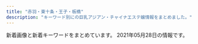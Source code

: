 ```yaml
---
title: "赤羽・東十条・王子・板橋"
description: "キーワード別にの巨乳アジアン・チャイナエステ嬢情報をまとめました。"
---
```


新着画像と新着キーワードをまとめています。
2021年05月28日の情報です。

<DmmAffiliateIns />
<KeywordTable
  shops={
    [
    {
        "url": "http://lastpara.net/",
        "keywords": {
            "90": 2,
            "84": 4,
            "86": 4,
            "85": 9
        },
        "img_links": [
            "http://lastpara.net/image/cast/cast_265_1_s.jpg",
            "http://lastpara.net/image/cast/cast_287_1_l.jpg",
            "http://lastpara.net/image/cast/cast_265_1_l.jpg",
            "http://lastpara.net/image/cast/cast_262_1_l.jpg",
            "http://lastpara.net/image/cast/cast_256_1_s.jpg",
            "http://lastpara.net/img/news-ttl.jpg",
            "http://lastpara.net/image/cast/cast_259_1_s.jpg",
            "http://lastpara.net/image/cast/cast_263_1_s.jpg",
            "http://lastpara.net/img/recuit.png",
            "http://lastpara.net/image/cast/cast_259_1_l.jpg",
            "http://lastpara.net/image/cast/cast_261_1_l.jpg",
            "http://lastpara.net/image/cast/cast_263_1_l.jpg",
            "http://lastpara.net/image/cast/cast_286_1_s.jpg",
            "http://lastpara.net/img/event/camp_top_02.jpg",
            "http://lastpara.net/image/cast/cast_256_1_l.jpg",
            "http://lastpara.net/image/cast/cast_287_1_s.jpg",
            "http://lastpara.net/image/cast/cast_255_1_l.jpg",
            "http://lastpara.net/image/cast/cast_286_1_l.jpg"
        ],
        "name": "Last Paradise \uff5e\u30e9\u30b9\u30c8\u30d1\u30e9\u30c0\u30a4\u30b9\uff5e",
        "station": "JR\u8d64\u7fbd\u99c5\u5357\u53e3"
    },
    {
        "url": "http://www.roserelaxation.info/",
        "station": "JR\u8d64\u7fbd\u99c5\u5357\u53e3",
        "keywords": {},
        "img_links": [
            "http://www.roserelaxation.info/upload/201807/1531197286.jpg",
            "http://www.roserelaxation.info/upload/202007/1594636355.jpg",
            "http://www.roserelaxation.info/upload/202007/thumb_dis/1594636355.jpg",
            "http://www.roserelaxation.info/upload/202007/1594636246.jpg",
            "http://www.roserelaxation.info/upload/images/20171206_132851.jpg",
            "http://www.roserelaxation.info/upload/202008/1598846272.jpg",
            "http://www.roserelaxation.info/upload/images/20171206_132919.jpg",
            "http://www.roserelaxation.info/upload/201807/1531195952.jpg",
            "http://www.roserelaxation.info/upload/201808/thumb_dis/1535596152.jpg",
            "http://www.roserelaxation.info/upload/201707/1499300573.jpg",
            "http://www.roserelaxation.info/upload/201712/thumb/1512155748.jpg",
            "http://www.roserelaxation.info/upload/201712/thumb_dis/1512155748.jpg",
            "http://www.roserelaxation.info/upload/202007/thumb_dis/1594636684.jpg",
            "http://www.roserelaxation.info/upload/201708/thumb_dis/1502280972.jpg",
            "http://www.roserelaxation.info/upload/201712/1512155748.jpg",
            "http://www.roserelaxation.info/upload/201807/thumb/1531195547.jpg",
            "http://www.roserelaxation.info/upload/images/20171206_132823.jpg",
            "http://www.roserelaxation.info/upload/201801/thumb_dis/1517150493.jpg",
            "http://www.roserelaxation.info/upload/201801/1517150493.jpg",
            "http://www.roserelaxation.info/upload/images/20170706_091357.jpg",
            "http://www.roserelaxation.info/upload/202007/thumb/1594636355.jpg",
            "http://www.roserelaxation.info/upload/202007/thumb_dis/1594636246.jpg",
            "http://www.roserelaxation.info/upload/202007/thumb/1594636246.jpg",
            "http://www.roserelaxation.info/upload/201807/1531195547.jpg",
            "http://www.roserelaxation.info/upload/images/20171206_133002.jpg",
            "http://www.roserelaxation.info/upload/images/20170525_102731.jpg",
            "http://www.roserelaxation.info/upload/202007/1594636684.jpg",
            "http://www.roserelaxation.info/upload/201708/1502280972.jpg",
            "http://www.roserelaxation.info/upload/201807/thumb_dis/1531195547.jpg",
            "http://www.roserelaxation.info/upload/201807/thumb_dis/1531197286.jpg",
            "http://www.roserelaxation.info/upload/images/20171214_032900.jpg",
            "http://www.roserelaxation.info/upload/201801/thumb/1517150493.jpg",
            "http://www.roserelaxation.info/upload/202007/thumb/1594636684.jpg",
            "http://www.roserelaxation.info/upload/201807/thumb_dis/1531195952.jpg",
            "http://www.roserelaxation.info/upload/201807/thumb/1531195952.jpg",
            "http://www.roserelaxation.info/upload/202007/thumb_dis/1594636322.jpg",
            "http://www.roserelaxation.info/upload/images/20170613_104732.jpg"
        ],
        "name": "Only one \uff5e\u30aa\u30f3\u30ea\u30fc\u30ef\u30f3\uff5e"
    },
    {
        "name": "Love Sea",
        "url": "https://higashijujo-mensesthe.com/",
        "img_links": [
            "https://higashijujo-mensesthe.com/staff/rika-s1.jpg",
            "https://higashijujo-mensesthe.com/button/home.png",
            "https://higashijujo-mensesthe.com/icon/line.png",
            "https://higashijujo-mensesthe.com/staff/kimi-s2.jpg",
            "https://higashijujo-mensesthe.com/images/footer-l.png",
            "https://higashijujo-mensesthe.com/images/camp.jpg",
            "https://higashijujo-mensesthe.com/images/flower.png",
            "https://higashijujo-mensesthe.com/images/header3.png",
            "https://higashijujo-mensesthe.com/staff/runa-s1.jpg",
            "https://higashijujo-mensesthe.com/2019/08/23/satomi-s1.jpg",
            "https://higashijujo-mensesthe.com/room/room-l3.jpg",
            "https://higashijujo-mensesthe.com/staff/lime-s1.jpg",
            "https://higashijujo-mensesthe.com/staff/kimi-l2.jpg",
            "https://higashijujo-mensesthe.com/button/staff.png",
            "https://higashijujo-mensesthe.com/staff/satomi-s1.jpg",
            "https://higashijujo-mensesthe.com/menu/home.png",
            "https://higashijujo-mensesthe.com/2019/10/21/rika-s1.jpg",
            "https://higashijujo-mensesthe.com/staff/kimi-l1.jpg",
            "https://higashijujo-mensesthe.com/room/esthe2.jpg",
            "https://higashijujo-mensesthe.com/room/room-l4.jpg",
            "https://higashijujo-mensesthe.com/room/room-l1.jpg",
            "https://higashijujo-mensesthe.com/staff/kimi-s1.jpg",
            "https://higashijujo-mensesthe.com/room/room-l2.jpg",
            "https://higashijujo-mensesthe.com/images/clear.png",
            "https://higashijujo-mensesthe.com/menu/blog.png",
            "https://higashijujo-mensesthe.com/icon/facebook.png",
            "https://higashijujo-mensesthe.com/button/blog.png",
            "https://higashijujo-mensesthe.com/menu/friend.png",
            "https://higashijujo-mensesthe.com/images/main1.jpg",
            "https://higashijujo-mensesthe.com/images/footer-r.png",
            "https://higashijujo-mensesthe.com/staff/satomi-l1.jpg",
            "https://higashijujo-mensesthe.com/room/esthe1.jpg",
            "https://higashijujo-mensesthe.com/menu/gallery.png",
            "https://higashijujo-mensesthe.com/images/main-sp.jpg",
            "https://higashijujo-mensesthe.com/2020/02/29/lime-s1.jpg",
            "https://higashijujo-mensesthe.com/staff/lime-l1.jpg",
            "https://higashijujo-mensesthe.com/staff/runa-l1.jpg",
            "https://higashijujo-mensesthe.com/room/esthe3.jpg",
            "https://higashijujo-mensesthe.com/2019/08/22/runa-s1.jpg",
            "https://higashijujo-mensesthe.com/2019/08/10/kimi-s1.jpg",
            "https://higashijujo-mensesthe.com/images/qrcode.png",
            "https://higashijujo-mensesthe.com/staff/rika-l1.jpg",
            "https://higashijujo-mensesthe.com/icon/yelp.png",
            "https://higashijujo-mensesthe.com/icon/twitter.png",
            "https://higashijujo-mensesthe.com/menu/info.png"
        ],
        "keywords": {},
        "station": "JR\u6771\u5341\u6761\u99c5\u5317\u53e3"
    },
    {
        "img_links": [
            "http://figret.xyz/uploads/200520/1-200520100455411.jpg",
            "http://figret.xyz/uploads/210501/1-2105011FK05b.jpg",
            "http://figret.xyz/static/picture/bar-infomation.png",
            "http://figret.xyz/uploads/210515/1-2105151454123F.jpg",
            "http://figret.xyz/static/picture/info1.jpg",
            "http://figret.xyz/static/picture/info2.jpg",
            "http://figret.xyz/static/picture/bar-inte.png",
            "http://figret.xyz/uploads/200520/1-200520100430557.jpg",
            "http://figret.xyz/static/picture/info_text.jpg",
            "http://figret.xyz/static/picture/bar-girls.png",
            "http://figret.xyz/static/picture/bar-news.png",
            "http://figret.xyz/uploads/210517/1-21051G0253T50.jpg",
            "http://figret.xyz/uploads/200520/1-200520094144146.jpg",
            "http://figret.xyz/static/picture/girls-bar.png"
        ],
        "url": "http://figret.xyz/",
        "keywords": {
            "87": 1,
            "D": 5,
            "C": 1,
            "85": 2
        },
        "name": "\u7e01\u697d",
        "station": "JR\u5341\u6761\u99c5\u5357\u53e3"
    },
    {
        "name": "FLOWER",
        "station": "JR\u8d64\u7fbd\u99c5\u5357\u6539\u672d\u53e3(\u6771)",
        "img_links": [
            "http://esthe-japan.work/flower/upload/202004/1588153474.png"
        ],
        "url": "http://esthe-japan.work/flower/",
        "keywords": {
            "98": 1,
            "89": 3,
            "87": 3,
            "\u30bb\u30af\u30b7\u30fc": 6,
            "88": 3
        }
    },
    {
        "keywords": {
            "87": 2,
            "85": 1,
            "89": 1,
            "86": 2,
            "E": 3,
            "84": 1,
            "C": 1,
            "D": 3
        },
        "url": "http://www.e-baby.work/",
        "station": "JR\u8d64\u7fbd\u99c5\u6771\u53e3",
        "img_links": [
            "http://www.e-baby.work/staff/miho1.jpg",
            "http://www.e-baby.work/staff/kumi1.jpg",
            "http://www.e-baby.work/staff/yuka1.jpg",
            "http://www.e-baby.work/staff/karen1.jpg",
            "http://www.e-baby.work/img/all/loader.png",
            "http://www.e-baby.work/staff/mihoc.jpg",
            "http://www.e-baby.work/staff/haru1.jpg",
            "http://www.e-baby.work/staff/rina1.jpg",
            "http://www.e-baby.work/staff/maya1.jpg",
            "http://www.e-baby.work/img/all/icon2.png"
        ],
        "name": "\u30a2\u30a4\u30ea\u30b9"
    },
    {
        "name": "\u7f8e\u5065",
        "url": "http://oji.pink/",
        "img_links": [
            "http://oji.pink/images/zi_staff.png",
            "http://oji.pink/images/r3.jpg",
            "http://oji.pink/images/new1.jpg",
            "http://oji.pink/images/zi_link.png",
            "http://oji.pink/images/yuki.jpg",
            "http://oji.pink/images/aki.jpg",
            "http://oji.pink/images/mobile.jpg",
            "http://oji.pink/images/g0.jpg",
            "http://oji.pink/images/3.png",
            "http://oji.pink/images/g2.jpg",
            "http://oji.pink/images/top.jpg",
            "http://oji.pink/images/r2.jpg",
            "http://oji.pink/images/1.png",
            "http://oji.pink/images/r1.jpg",
            "http://oji.pink/images/r4.jpg",
            "http://oji.pink/images/g5.jpg",
            "http://oji.pink/images/g1.jpg",
            "http://oji.pink/images/g7.jpg"
        ],
        "keywords": {
            "C": 15
        },
        "station": "JR\u738b\u5b50\u99c5\u5317\u53e3"
    },
    {
        "url": "https://wagaya.xyz.mn/",
        "station": "JR\u738b\u5b50\u99c5\u4e2d\u592e\u53e3",
        "name": "\u6211\u304c\u5bb6",
        "keywords": {
            "C": 11,
            "86": 5,
            "83": 5,
            "85": 10,
            "D": 20
        },
        "img_links": [
            "https://wagaya.xyz.mn/images/nbj1.png",
            "https://wagaya.xyz.mn/images/top.jpg",
            "https://wagaya.xyz.mn/images/s_news.png",
            "https://wagaya.xyz.mn/images/s_staff.png",
            "https://wagaya.xyz.mn/photos/sites/56/2021/04/2021040506054956.jpg",
            "https://wagaya.xyz.mn/photos/sites/56/2021/04/202104050602539.jpg",
            "https://wagaya.xyz.mn/images/mobile.jpg",
            "https://wagaya.xyz.mn/photos/sites/56/2021/04/2021041205512892.jpg",
            "https://wagaya.xyz.mn/photos/sites/56/2021/04/2021041205512961.jpg"
        ]
    },
    {
        "station": "JR\u8d64\u7fbd\u99c5\u5357\u53e3",
        "img_links": [
            "http://esthe-taiwanaroma.com/img/emi001.jpg",
            "http://esthe-taiwanaroma.com/img/mask01.jpg",
            "http://esthe-taiwanaroma.com/img/sara2.jpg",
            "http://esthe-taiwanaroma.com/img/topbg02.jpg",
            "http://esthe-taiwanaroma.com/img/sayaka.jpg",
            "http://esthe-taiwanaroma.com/img/photo_01.jpg",
            "http://esthe-taiwanaroma.com/img/hina.jpg",
            "http://esthe-taiwanaroma.com/img/mizuho03.jpg",
            "http://esthe-taiwanaroma.com/img/mask03.jpg",
            "http://esthe-taiwanaroma.com/img/mask02.jpg",
            "http://esthe-taiwanaroma.com/img/head_img.png",
            "http://esthe-taiwanaroma.com/img/mask05.jpg",
            "http://esthe-taiwanaroma.com/img/4ugai.png",
            "http://esthe-taiwanaroma.com/img/corona-3.jpg",
            "http://esthe-taiwanaroma.com/img/miyu.jpg",
            "http://esthe-taiwanaroma.com/img/yuki.jpg",
            "http://esthe-taiwanaroma.com/img/pagetop.png",
            "http://esthe-taiwanaroma.com/img/mami03.png",
            "http://esthe-taiwanaroma.com/img/2biore.png",
            "http://esthe-taiwanaroma.com/img/aoi.jpg",
            "http://esthe-taiwanaroma.com/img/3kenon.png",
            "http://esthe-taiwanaroma.com/img/anna.png",
            "http://esthe-taiwanaroma.com/img/mami.jpg",
            "http://esthe-taiwanaroma.com/img/mika2.jpg",
            "http://esthe-taiwanaroma.com/img/iphone.png",
            "http://esthe-taiwanaroma.com/img/erika01.jpg",
            "http://esthe-taiwanaroma.com/img/corona-4.jpg",
            "http://esthe-taiwanaroma.com/img/corona-2.jpg",
            "http://esthe-taiwanaroma.com/img/coming.jpg",
            "http://esthe-taiwanaroma.com/img/kasumi.jpg",
            "http://esthe-taiwanaroma.com/img/corona-5.jpg",
            "http://esthe-taiwanaroma.com/img/1purazuma.png",
            "http://esthe-taiwanaroma.com/img/ami.jpg",
            "http://esthe-taiwanaroma.com/img/tel_img.png",
            "http://esthe-taiwanaroma.com/img/sara002.jpg",
            "http://esthe-taiwanaroma.com/img/mask04.jpg"
        ],
        "url": "http://esthe-taiwanaroma.com/",
        "name": "\u53f0\u6e7e\u30a2\u30ed\u30de",
        "keywords": {}
    },
    {
        "name": "Lucky",
        "img_links": [],
        "url": "https://kirakira.xyz.mn/",
        "keywords": {},
        "station": "JR\u738b\u5b50\u99c5\u5317\u53e3"
    },
    {
        "img_links": [
            "http://www.darling.esjp.info/files/002.jpg",
            "http://www.darling.esjp.info/files/003.jpg",
            "http://www.darling.esjp.info/img/nav-006.png",
            "http://www.darling.esjp.info/img/nav-002.png",
            "http://www.darling.esjp.info/img/nav-005.png",
            "http://www.darling.esjp.info/img/nav-001.png",
            "http://www.darling.esjp.info/files/007.jpg",
            "http://www.darling.esjp.info/img/top01.png",
            "http://www.darling.esjp.info/files/001.jpg",
            "http://www.darling.esjp.info/files/008.jpg",
            "http://www.darling.esjp.info/img/tel.png",
            "http://www.darling.esjp.info/img/nav-003.png",
            "http://www.darling.esjp.info/img/stb.jpg",
            "http://www.darling.esjp.info/img/nav-004.png",
            "http://www.darling.esjp.info/img/stt.jpg"
        ],
        "url": "http://www.darling.esjp.info/",
        "keywords": {
            "86": 1,
            "87": 4,
            "D": 5
        },
        "name": "Darling \uff5e\u30c0\u30fc\u30ea\u30f3\uff5e",
        "station": "JR\u8d64\u7fbd\u99c5\u5357\u53e3"
    },
    {
        "url": "http://www.kaen.relaxmens.com/",
        "name": "\u83ef\u8276",
        "img_links": [
            "http://www.kaen.relaxmens.com/images/sp_tit_new.png",
            "http://www.kaen.relaxmens.com/images/img_tel.png",
            "http://www.kaen.relaxmens.com/files/006.jpg",
            "http://www.kaen.relaxmens.com/images/acc1.jpg",
            "http://www.kaen.relaxmens.com/files/002.jpg",
            "http://www.kaen.relaxmens.com/images/sp_tit_therapist.png",
            "http://www.kaen.relaxmens.com/images/maining.jpg",
            "http://www.kaen.relaxmens.com/files/009.jpg",
            "http://www.kaen.relaxmens.com/images/sp_top.jpg",
            "http://www.kaen.relaxmens.com/files/008.jpg",
            "http://www.kaen.relaxmens.com/files/001.jpg",
            "http://www.kaen.relaxmens.com/images/top.jpg",
            "http://www.kaen.relaxmens.com/files/005.jpg",
            "http://www.kaen.relaxmens.com/images/acc4.jpg",
            "http://www.kaen.relaxmens.com/images/acc5.jpg",
            "http://www.kaen.relaxmens.com/images/tit_new.png",
            "http://www.kaen.relaxmens.com/images/acc3.jpg",
            "http://www.kaen.relaxmens.com/images/acc2.jpg",
            "http://www.kaen.relaxmens.com/images/kanban.jpg",
            "http://www.kaen.relaxmens.com/images/tit_therapist.png",
            "http://www.kaen.relaxmens.com/files/007.jpg"
        ],
        "keywords": {
            "85": 30,
            "87": 6,
            "E": 6,
            "86": 6,
            "C": 30,
            "D": 6
        },
        "station": "JR\u8d64\u7fbd\u99c5\u6771\u53e3"
    },
    {
        "station": "JR\u8d64\u7fbd\u99c5",
        "url": "http://meltylove.xyz/",
        "keywords": {
            "C": 6,
            "D": 4,
            "84": 6,
            "86": 9,
            "88": 2,
            "87": 2
        },
        "name": "\u30e1\u30eb\u30c6\u30a3\u2015\u30e9\u30f4",
        "img_links": [
            "http://meltylove.xyz/images/new.png",
            "http://meltylove.xyz/images/g3.jpg",
            "http://meltylove.xyz/images/s1.png",
            "http://meltylove.xyz/images/room1.jpg",
            "http://meltylove.xyz/images/g5.jpg",
            "http://meltylove.xyz/images/g2.jpg",
            "http://meltylove.xyz/images/r3.png",
            "http://meltylove.xyz/images/g1.jpg",
            "http://meltylove.xyz/images/r2.png",
            "http://meltylove.xyz/images/r1.png",
            "http://meltylove.xyz/images/g4.jpg",
            "http://meltylove.xyz/images/room2.png",
            "http://meltylove.xyz/images/room3.png",
            "http://meltylove.xyz/images/s3.png",
            "http://meltylove.xyz/images/g0.jpg",
            "http://meltylove.xyz/images/top.jpg",
            "http://meltylove.xyz/images/room4.png",
            "http://meltylove.xyz/images/end.png"
        ]
    },
    {
        "station": "JR\u8d64\u7fbd\u99c5\u6771\u53e3",
        "url": "http://angel-aroma.net/",
        "img_links": [
            "http://angel-aroma.net/img/sta6.jpg",
            "http://angel-aroma.net/img/m10.jpg",
            "http://angel-aroma.net/img/m4.jpg",
            "http://angel-aroma.net/img/m20.jpg",
            "http://angel-aroma.net/img/m5.jpg",
            "http://angel-aroma.net/img/m6.jpg",
            "http://angel-aroma.net/img/sta2.jpg",
            "http://angel-aroma.net/img/m30.jpg",
            "http://angel-aroma.net/img/qr.jpg",
            "http://angel-aroma.net/img/m3.jpg",
            "http://angel-aroma.net/img/stafft.jpg",
            "http://angel-aroma.net/img/sta3.jpg",
            "http://angel-aroma.net/img/sta5.jpg",
            "http://angel-aroma.net/img/no.png",
            "http://angel-aroma.net/img/top.jpg",
            "http://angel-aroma.net/img/sta1.jpg",
            "http://angel-aroma.net/img/m2.jpg",
            "http://angel-aroma.net/img/m1.jpg"
        ],
        "name": "\u30c0\u30fc\u30ea\u30f3",
        "keywords": {
            "84": 2,
            "86": 4,
            "82": 2,
            "87": 2
        }
    },
    {
        "name": "\u56de\u697d\u82d1",
        "img_links": [
            "https://nippori-massage.com/line/10min-coupon.png",
            "https://nippori-massage.com/images/header3.png",
            "https://nippori-massage.com/room/room-l1.jpg",
            "https://nippori-massage.com/images/clear.png",
            "https://nippori-massage.com/images/qrcode.png",
            "https://nippori-massage.com//icon/facebook.png",
            "https://nippori-massage.com/images/esthe1.jpg",
            "https://nippori-massage.com/images/obi.jpg",
            "https://nippori-massage.com/icon/twitter.png",
            "https://nippori-massage.com/images/esthe3.jpg",
            "https://nippori-massage.com/images/main1.jpg",
            "https://nippori-massage.com/icon/facebook.png",
            "https://nippori-massage.com/icon/yelp.png",
            "https://nippori-massage.com/footer/footer-line.png",
            "https://nippori-massage.com/room/room-l2.jpg",
            "https://scdn.line-apps.com/n/line_add_friends/btn/ja.png",
            "https://nippori-massage.com/staff/sakura-l1.jpg",
            "https://nippori-massage.com/room/room-l3.jpg",
            "https://nippori-massage.com/mens-esthe/2021/04/15/sakura-s1.jpg",
            "https://nippori-massage.com/images/main-sp.jpg",
            "https://nippori-massage.com/icon/line.png",
            "https://nippori-massage.com/footer/footer-tel.png",
            "https://nippori-massage.com/staff/sakura-s1.jpg",
            "https://nippori-massage.com/images/esthe2.jpg",
            "https://nippori-massage.com/room/room-l4.jpg",
            "https://nippori-massage.com/images/line_friend.png",
            "https://nippori-massage.com/images/esthe4.jpg",
            "https://nippori-massage.com/line/line-qr.png",
            "https://nippori-massage.com/footer/footer-staff.png"
        ],
        "url": "https://nippori-massage.com/",
        "station": "\u5c3e\u4e45\u99c5",
        "keywords": {}
    },
    {
        "url": "http://coconat.work/",
        "keywords": {
            "D": 10,
            "85": 5,
            "86": 10,
            "C": 5,
            "87": 5,
            "E": 5
        },
        "img_links": [
            "http://coconat.work/images/interior_t.jpg",
            "http://coconat.work/staff/yuyu1.jpg",
            "http://coconat.work/images/m-head01.jpg",
            "http://coconat.work/staff/ayaka1.jpg",
            "http://coconat.work/images/news_t.jpg",
            "http://coconat.work/images/staff_t.jpg",
            "http://coconat.work/staff/rina1.jpg",
            "http://coconat.work/images/call.png",
            "http://coconat.work/images/news.jpg",
            "http://coconat.work/images/m-top004.jpg",
            "http://coconat.work/staff/yuko1.jpg"
        ],
        "station": "JR\u8d64\u7fbd\u99c5\u6771\u53e3",
        "name": "\u30b3\u30b3\u30ca\u30c3\u30c4"
    },
    {
        "name": "\u767e\u5408",
        "keywords": {
            "86": 3,
            "83": 3,
            "84": 3,
            "85": 3
        },
        "station": "JR\u6771\u5341\u6761\u99c5\u5317\u53e3",
        "url": "http://yuri.msa.jp/",
        "img_links": [
            "http://yuri.msa.jp/images/staff_02.jpg",
            "http://yuri.msa.jp/images/info.png",
            "http://yuri.msa.jp/images/staff_03.jpg",
            "http://yuri.msa.jp/images/top1.jpg",
            "http://yuri.msa.jp/images/staff_06.jpg",
            "http://yuri.msa.jp/layer/images/top/top_01.jpg",
            "http://yuri.msa.jp/layer/images/top/top_06.jpg",
            "http://yuri.msa.jp/images/s_info.png",
            "http://yuri.msa.jp/images/ser2.jpg",
            "http://yuri.msa.jp/images/ser4.jpg",
            "http://yuri.msa.jp/layer/images/top/top_05.jpg",
            "http://yuri.msa.jp/layer/images/top.jpg",
            "http://yuri.msa.jp/images/staff_04.jpg",
            "http://yuri.msa.jp/images/top2.jpg",
            "http://yuri.msa.jp/images/1.jpg",
            "http://yuri.msa.jp/images/staff_01.jpg",
            "http://yuri.msa.jp/images/s_service.png",
            "http://yuri.msa.jp/images/staff_bj4.png",
            "http://yuri.msa.jp/images/ser3.jpg",
            "http://yuri.msa.jp/images/wenzi-staff.png",
            "http://yuri.msa.jp/layer/images/top/top_08.png",
            "http://yuri.msa.jp/images/staff_bj1.png",
            "http://yuri.msa.jp/layer/images/top/top_03.jpg",
            "http://yuri.msa.jp/layer/images/top/top_04.jpg",
            "http://yuri.msa.jp/images/ser1.jpg",
            "http://yuri.msa.jp/layer/images/top/top_02.jpg"
        ]
    },
    {
        "name": "\u767e\u5408",
        "station": "\u84ee\u6839\u99c5\u6771\u53e3",
        "keywords": {},
        "url": "http://www.l-yuri.work/",
        "img_links": [
            "http://www.l-yuri.work/images/int1.png",
            "http://www.l-yuri.work/staff/miki.jpg",
            "http://www.l-yuri.work/images/sys.png",
            "http://www.l-yuri.work/images/3.png",
            "http://www.l-yuri.work/img/aki1.jpg",
            "http://www.l-yuri.work/images/5.png",
            "http://www.l-yuri.work/staff/kaori.jpg",
            "http://www.l-yuri.work/images/s1.png",
            "http://www.l-yuri.work/images/mobile.jpg",
            "http://www.l-yuri.work/images/1.png",
            "http://www.l-yuri.work/img/emi1.jpg",
            "http://www.l-yuri.work/images/head.jpg",
            "http://www.l-yuri.work/images/interior_t.jpg",
            "http://www.l-yuri.work/staff/rina.jpg",
            "http://www.l-yuri.work/images/news.png",
            "http://www.l-yuri.work/staff/emi.jpg",
            "http://www.l-yuri.work/images/tel.jpg",
            "http://www.l-yuri.work/img/kaori1.jpg",
            "http://www.l-yuri.work/images/2.png",
            "http://www.l-yuri.work/images/h_line.jpg",
            "http://www.l-yuri.work/img/rina1.jpg",
            "http://www.l-yuri.work/images/int2.png",
            "http://www.l-yuri.work/img/miki1.jpg",
            "http://www.l-yuri.work/images/4.png",
            "http://www.l-yuri.work/staff/aki.jpg",
            "http://www.l-yuri.work/images/staff_t.jpg",
            "http://www.l-yuri.work/images/tg.jpg"
        ]
    },
    {
        "keywords": {
            "85": 2,
            "D": 8,
            "87": 8,
            "\u30bb\u30af\u30b7\u30fc": 3
        },
        "name": "GOOD TIME",
        "station": "\u8d64\u7fbd\u5ca9\u6df5\u99c52\u756a\u51fa\u53e3",
        "img_links": [
            "http://www.goodtime.iesjp.com/photo_news/upimg/6226360739cbd5fa6e_0.jpg",
            "http://www.goodtime.iesjp.com/photo_news/upimg/43415603819cc9fd0d_1.jpg",
            "http://www.goodtime.iesjp.com/photo_news/upimg/22286608910ac9b0db_0.jpg",
            "http://www.goodtime.iesjp.com/images/m-top-right03.jpg",
            "http://www.goodtime.iesjp.com/files/003.jpg",
            "http://www.goodtime.iesjp.com/images/m-top03.jpg",
            "http://www.goodtime.iesjp.com/photo_news/upimg/2288060497ed9031e6_0.jpg",
            "http://www.goodtime.iesjp.com/images/m-top-right04.jpg",
            "http://www.goodtime.iesjp.com/images/m-top02.jpg",
            "http://www.goodtime.iesjp.com/files/006.jpg",
            "http://www.goodtime.iesjp.com/files/007.jpg",
            "http://www.goodtime.iesjp.com/photo_news/upimg/3462960a1ab283cd4a_0.jpg",
            "http://www.goodtime.iesjp.com/photo_news/upimg/20911603de0e3ad912_0.jpg",
            "http://www.goodtime.iesjp.com/images/m-yejiao.jpg",
            "http://www.goodtime.iesjp.com/photo_news/upimg/1591860540114b630a_0.jpg",
            "http://www.goodtime.iesjp.com/images/m-right.jpg",
            "http://www.goodtime.iesjp.com/images/m-top-right02.jpg",
            "http://www.goodtime.iesjp.com/files/001.jpg",
            "http://www.goodtime.iesjp.com/images/m-top-right01.jpg",
            "http://www.goodtime.iesjp.com/files/004.jpg",
            "http://www.goodtime.iesjp.com/images/m-head.jpg",
            "http://www.goodtime.iesjp.com/images/call.png",
            "http://www.goodtime.iesjp.com/images/top-left01.jpg",
            "http://www.goodtime.iesjp.com/images/m-left.jpg"
        ],
        "url": "http://www.goodtime.iesjp.com/"
    },
    {
        "station": "JR\u8d64\u7fbd\u99c5\u897f\u53e3",
        "keywords": {
            "86": 8,
            "D": 10,
            "87": 6,
            "C": 15,
            "E": 6,
            "85": 2
        },
        "img_links": [
            "http://www.cocosia.work/staff/mika1.jpg",
            "http://www.cocosia.work/staff/riya.jpg",
            "http://www.cocosia.work/staff/yuyu1.jpg",
            "http://www.cocosia.work/staff/mika.jpg",
            "http://www.cocosia.work/img/bn_contact.jpg",
            "http://www.cocosia.work/staff/rea.jpg",
            "http://www.cocosia.work/img/int2_sp.jpg",
            "http://www.cocosia.work/img/int2.jpg",
            "http://www.cocosia.work/img/bn_howto_sp.jpg",
            "http://www.cocosia.work/staff/mao1.jpg",
            "http://www.cocosia.work/img/bn_howto.jpg",
            "http://www.cocosia.work/img/header_info.png",
            "http://www.cocosia.work/staff/rea1.jpg",
            "http://www.cocosia.work/img/int1_sp.jpg",
            "http://www.cocosia.work/img/concept_sp.jpg",
            "http://www.cocosia.work/staff/hina1.jpg",
            "http://www.cocosia.work/staff/riya1.jpg",
            "http://www.cocosia.work/staff/mao.jpg",
            "http://www.cocosia.work/img/int3.jpg",
            "http://www.cocosia.work/staff/yuyu.jpg",
            "http://www.cocosia.work/img/bn_contact_sp.jpg",
            "http://www.cocosia.work/img/concept.jpg",
            "http://www.cocosia.work/img/int1.jpg",
            "http://www.cocosia.work/staff/hina.jpg",
            "http://www.cocosia.work/img/int3_sp.jpg",
            "http://www.cocosia.work/img/i_tel.png"
        ],
        "url": "http://www.cocosia.work/",
        "name": "Cocosia \uff5e\u30b3\u30b3\u30b7\u30a2\uff5e"
    },
    {
        "station": "JR\u6771\u5341\u6761\u99c5\u5317\u53e3",
        "name": "\u9999\u9999",
        "img_links": [
            "http://shanshan-esthe.com/img/st16.jpg",
            "http://shanshan-esthe.com/img/sta0.jpg",
            "http://shanshan-esthe.com/img/no.png",
            "http://shanshan-esthe.com/img/st14.jpg",
            "http://shanshan-esthe.com/img/sta14.jpg"
        ],
        "keywords": {
            "D": 2,
            "86": 2
        },
        "url": "http://shanshan-esthe.com/"
    }
]
}
/>
<DmmAffiliateScript />
